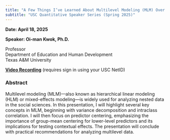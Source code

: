 ```yaml
---
title: "A Few Things I’ve Learned About Multilevel Modeling (MLM) Over the Past 20 Years"
subtitle: "USC Quantitative Speaker Series (Spring 2025)"
---
```

  
**Date: April 18, 2025**
  
**Speaker: Oi-man Kwok, Ph.D.**
  
  Professor\
Department of Education and Human Development\
Texas A&M University

[**Video Recording**](To be updated) (requires sign in using your USC NetID)

### Abstract

Multilevel modeling (MLM)—also known as hierarchical linear modeling (HLM) or mixed-effects modeling—is widely used for analyzing nested data in the social sciences. In this presentation, I will highlight several key concepts in MLM, beginning with variance decomposition and intraclass correlation. I will then focus on predictor centering, emphasizing the importance of group-mean centering for lower-level predictors and its implications for testing contextual effects. The presentation will conclude with practical recommendations for analyzing multilevel data.